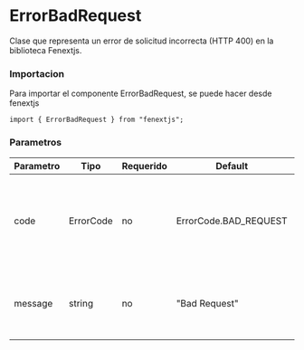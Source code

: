 # ErrorBadRequest

Clase que representa un error de solicitud incorrecta (HTTP 400) en la biblioteca Fenextjs.

### Importacion

Para importar el componente ErrorBadRequest, se puede hacer desde fenextjs

```tsx copy
import { ErrorBadRequest } from "fenextjs";
```

### Parametros

| Parametro | Tipo      | Requerido | Default               | Descripcion                                                         |
| --------- | --------- | --------- | --------------------- | ------------------------------------------------------------------- |
| code      | ErrorCode | no        | ErrorCode.BAD_REQUEST | Código de error específico que representa una solicitud incorrecta. |
| message   | string    | no        | "Bad Request"         | Mensaje de error que describe la naturaleza del problema.           |
